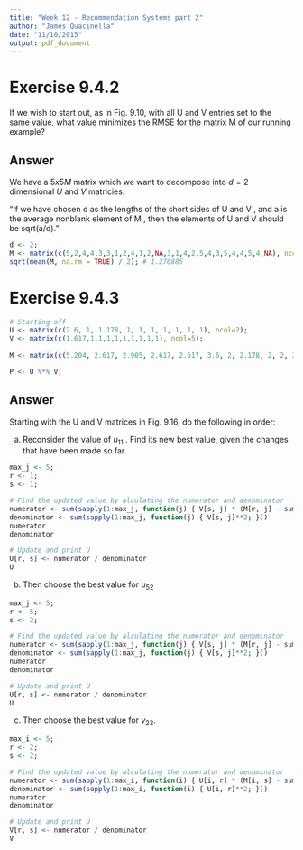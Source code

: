 ```yaml
---
title: "Week 12 - Recommendation Systems part 2"
author: "James Quacinella"
date: "11/10/2015"
output: pdf_document
---
```


# Exercise 9.4.2

If we wish to start out, as in Fig. 9.10, with all U and V entries set to the same value, what value minimizes the RMSE for the matrix M of our running example?

## Answer

We have a $5 x 5 M$ matrix which we want to decompose into $d=2$ dimensional $U$ and $V$
matricies.

"If we have chosen d as the lengths of the short sides of U and V , and a is the average nonblank element of M , then the elements of U and V should be sqrt(a/d)."

```r
d <- 2;
M <- matrix(c(5,2,4,4,3,3,1,2,4,1,2,NA,3,1,4,2,5,4,3,5,4,4,5,4,NA), ncol=5, byrow = TRUE);
sqrt(mean(M, na.rm = TRUE) / 2); # 1.276885
```

\pagebreak

# Exercise 9.4.3

```r
# Starting off
U <- matrix(c(2.6, 1, 1.178, 1, 1, 1, 1, 1, 1, 1), ncol=2);
V <- matrix(c(1.617,1,1,1,1,1,1,1,1,1), ncol=5);
  
M <- matrix(c(5.204, 2.617, 2.905, 2.617, 2.617, 3.6, 2, 2.178, 2, 2, 3.6, 2, 2.178, 2, 2, 3.6, 2, 2.178, 2, 2, 3.6, 2, 2.178, 2, 2), ncol=5)

P <- U %*% V;
```

## Answer

Starting with the U and V matrices in Fig. 9.16, do the following in order:

(a) Reconsider the value of $u_{11}$ . Find its new best value, given the changes that have been made so far.

```r
max_j <- 5;
r <- 1;
s <- 1;

# Find the updated value by alculating the numerator and denominator
numerator <- sum(sapply(1:max_j, function(j) { V[s, j] * (M[r, j] - sum(U[r, -c(s)] * V[-c(s), j])); }))
denominator <- sum(sapply(1:max_j, function(j) { V[s, j]**2; }))
numerator
denominator

# Update and print U
U[r, s] <- numerator / denominator
U
```

(b) Then choose the best value for $u_{52}$

```r
max_j <- 5;
r <- 5;
s <- 2;

# Find the updated value by alculating the numerator and denominator
numerator <- sum(sapply(1:max_j, function(j) { V[s, j] * (M[r, j] - sum(U[r, -c(s)] * V[-c(s), j])); }))
denominator <- sum(sapply(1:max_j, function(j) { V[s, j]**2; }))
numerator
denominator

# Update and print U
U[r, s] <- numerator / denominator
U
```

(c) Then choose the best value for $v_{22}$.

```r
max_i <- 5;
r <- 2;
s <- 2;

# Find the updated value by alculating the numerator and denominator
numerator <- sum(sapply(1:max_i, function(i) { U[i, r] * (M[i, s] - sum(U[s, -c(r)] * U[-c(r), s])); }))
denominator <- sum(sapply(1:max_i, function(i) { U[i, r]**2; }))
numerator
denominator

# Update and print U
V[r, s] <- numerator / denominator
V
```
